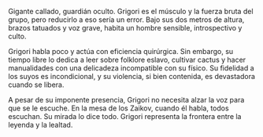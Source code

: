 
Gigante callado, guardián oculto. Grigori es el músculo y la fuerza bruta del grupo, pero reducirlo a eso sería un error. Bajo sus dos metros de altura, brazos tatuados y voz grave, habita un hombre sensible, introspectivo y culto.

Grigori habla poco y actúa con eficiencia quirúrgica. Sin embargo, su tiempo libre lo dedica a leer sobre folklore eslavo, cultivar cactus y hacer manualidades con una delicadeza incompatible con su físico. Su fidelidad a los suyos es incondicional, y su violencia, si bien contenida, es devastadora cuando se libera.

A pesar de su imponente presencia, Grigori no necesita alzar la voz para que se le escuche. En la mesa de los Zaikov, cuando él habla, todos escuchan. Su mirada lo dice todo. Grigori representa la frontera entre la leyenda y la lealtad.